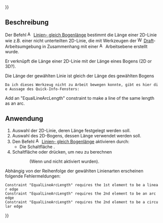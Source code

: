 {{UnfinishedDocu{{#translation:}}}}
<languages/>

{{Docnav/de
|[[Assembly3_ConstraintLengthEqualPointLineDistance/de|Länge gleich Punkt-Linie-Abstand]]
|[[Assembly3_ConstraintMidPoint/de|Miitelpunkt]]
|[[Assembly3_Workbench/de|Assembly3]]
|IconL=Assembly_ConstraintLengthEqualPointLineDistance.svg
|IconR=Assembly_ConstraintMidPoint.svg
|IconC=Assembly3_workbench_icon.svg
}}

{{GuiCommand/de
|Name=Assembly3 ConstraintEqualLineArcLength
|Name/de=Assembly3 LinienGleichBogenlänge
|Icon=Assembly_ConstraintEqualLineArcLength.svg
|Workbenches=[[Assembly3_Workbench/de|Assembly3]]
}}

<span id="Description"></span>
== Beschreibung ==

Der Befehl [[Image:Assembly_ConstraintEqualLineArcLength.svg|16px]] [[Assembly3_ConstraintEqualLineArcLength/de|Linien- gleich Bogenlänge]] bestimmt die Länge einer 2D-Linie wie z.B. einer nicht unterteilten 2D-Linie, die mit Werkzeugen der [[Image:Workbench_Draft.svg|16px]] [[Draft_Workbench/de|Draft]]-Arbeitsumgebung in Zusammenhang mit einer [[Image:Assembly_Workplane.svg|16px]] Arbeitsebene erstellt wurde.

Er verknüpft die Länge einer 2D-Linie mit der Länge eines Bogens (2D or 3D?). 

Die Länge der gewählten Linie ist gleich der Länge des gewählten Bogens

 Da ich dieses Werkzeug nicht zu Arbeit bewegen konnte, gibt es hier die Aussage des Quick-Info-Fensters:
Add an "EqualLineArcLength" constraint to make a line of the same length as an arc. 

<span id="Usage"></span>
== Anwendung ==

# Auswahl der 2D-Linie, deren Länge festgelegt werden soll.
# Auswahl des 2D-Bogens, dessen Länge verwendet werden soll.
# Den Befehl [[Image:Assembly_ConstraintEqualLineArcLength.svg|16px]] [[Assembly3_ConstraintEqualLineArcLength/de|Linien- gleich Bogenlänge]] aktivieren durch:
#* Die Schaltfläche {{Button|[[Image:Assembly_ConstraintEqualLineArcLength.svg|16px]] [[Assembly3_ConstraintEqualLineArcLength/de|Linien- gleich Bogenlänge]]}}.
# Schaltfläche {{Button|[[Image:Assembly3_workbench_icon.svg|16px]] [[Assembly3_ResolveConstraints/de|Beziehungen berechnen]]}} oder {{Button|[[Image:Assembly_QuickSolve.svg|16px]] [[Assembly3_QuickSolve/de|Schnelle Berechnung]]}} drücken, um neu zu berechnen 
:: (Wenn {{Button|[[Image:Assembly_AutoRecompute.svg|16px]] [[Assembly3_AutoRecompute/de|Automatische Berechnung]]}} und {{Button|[[Image:Assembly_SmartRecompute.svg|16px]] [[Assembly3_SmartRecompute/de|Smarte Berechnung]]}} nicht aktiviert wurden).


Abhängig von der Reihenfolge der gewählten Linienarten erscheinen folgende Fehlermeldungen:
 Constraint "EqualLineArcLength" requires the 1st element to be a linear edge
 Constraint "EqualLineArcLength" requires the 2nd element to be an arc edge
 Constraint "EqualLineArcLength" requires the 2nd element to be a circular edge


{{Docnav/de
|[[Assembly3_ConstraintLengthEqualPointLineDistance/de|Länge gleich Punkt-Linie-Abstand]]
|[[Assembly3_ConstraintMidPoint/de|Miitelpunkt]]
|[[Assembly3_Workbench/de|Assembly3]]
|IconL=Assembly_ConstraintLengthEqualPointLineDistance.svg
|IconR=Assembly_ConstraintMidPoint.svg
|IconC=Assembly3_workbench_icon.svg
}}

{{Userdocnavi{{#translation:}}}}